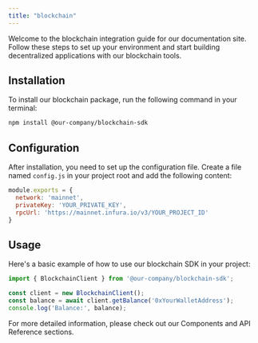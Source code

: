 ```yaml
---
title: "blockchain"
---
```


Welcome to the blockchain integration guide for our documentation site. Follow these steps to set up your environment and start building decentralized applications with our blockchain tools.

## Installation

To install our blockchain package, run the following command in your terminal:

```bash
npm install @our-company/blockchain-sdk
```

## Configuration

After installation, you need to set up the configuration file. Create a file named `config.js` in your project root and add the following content:

```javascript
module.exports = {
  network: 'mainnet',
  privateKey: 'YOUR_PRIVATE_KEY',
  rpcUrl: 'https://mainnet.infura.io/v3/YOUR_PROJECT_ID'
}
```

## Usage

Here's a basic example of how to use our blockchain SDK in your project:

```javascript
import { BlockchainClient } from '@our-company/blockchain-sdk';

const client = new BlockchainClient();
const balance = await client.getBalance('0xYourWalletAddress');
console.log('Balance:', balance);
```

For more detailed information, please check out our Components and API Reference sections.